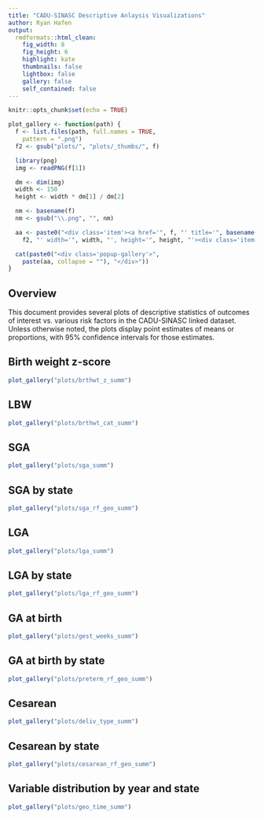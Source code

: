 ```yaml
---
title: "CADU-SINASC Descriptive Anlaysis Visualizations"
author: Ryan Hafen
output:
  rmdformats::html_clean:
    fig_width: 8
    fig_height: 6
    highlight: kate
    thumbnails: false
    lightbox: false
    gallery: false
    self_contained: false
---
```



<link rel="stylesheet" href="lib/magnific-popup.css">
<script src="lib/jquery.magnific-popup.js"></script>

<style>
  .popup-gallery {
    width: 800px
  }
  .item {
    position: relative;
    padding: 0px;
    display: inline-block;
  }
  .item img {
    margin: 0px;
    padding: 0px;
  }
  .item-label {
    position: absolute;
    top: 0;
    width: 150px;
    text-align: center;
    background: black;
    opacity: 0.6;
    color: white;
  }
  .mfp-title {
    color: darkgray !important;
    padding-left: 10px !important;
  }
  .mfp-counter {
    color: darkgray !important;
    padding-right: 10px !important;
  }
</style>

<script>
$(document).ready(function() {
	$('.popup-gallery').magnificPopup({
		delegate: 'a',
		type: 'image',
		tLoading: 'Loading plot #%curr%...',
		mainClass: 'mfp-img-mobile',
		gallery: {
			enabled: true,
			navigateByImgClick: true,
			preload: [0,1] // Will preload 0 - before current, and 1 after the current image
		},
		image: {
			tError: '<a href="%url%">The plot #%curr%</a> could not be loaded.',
			titleSrc: function(item) {
				return item.el.attr('title');
			}
		}
	});
});
</script>

```r
knitr::opts_chunk$set(echo = TRUE)

plot_gallery <- function(path) {
  f <- list.files(path, full.names = TRUE,
    pattern = ".png")
  f2 <- gsub("plots/", "plots/_thumbs/", f)

  library(png)
  img <- readPNG(f[1])

  dm <- dim(img)
  width <- 150
  height <- width * dm[1] / dm[2]

  nm <- basename(f)
  nm <- gsub("\\.png", "", nm)

  aa <- paste0("<div class='item'><a href='", f, "' title='", basename(path), "/", nm, ".png'><img src='",
    f2, "' width='", width, "', height='", height, "'><div class='item-label'>", nm, "</div></a></div>")

  cat(paste0("<div class='popup-gallery'>",
    paste(aa, collapse = ""), "</div>"))
}
```

## Overview

This document provides several plots of descriptive statistics of outcomes of interest vs. various risk factors in the CADU-SINASC linked dataset. Unless otherwise noted, the plots display point estimates of means or proportions, with 95% confidence intervals for those estimates.

## Birth weight z-score

```r
plot_gallery("plots/brthwt_z_summ")
```

## LBW

```r
plot_gallery("plots/brthwt_cat_summ")
```

## SGA

```r
plot_gallery("plots/sga_summ")
```

## SGA by state

```r
plot_gallery("plots/sga_rf_geo_summ")
```

## LGA

```r
plot_gallery("plots/lga_summ")
```

## LGA by state

```r
plot_gallery("plots/lga_rf_geo_summ")
```

## GA at birth

```r
plot_gallery("plots/gest_weeks_summ")
```

## GA at birth by state

```r
plot_gallery("plots/preterm_rf_geo_summ")
```

## Cesarean

```r
plot_gallery("plots/deliv_type_summ")
```

## Cesarean by state

```r
plot_gallery("plots/cesarean_rf_geo_summ")
```

## Variable distribution by year and state

```r
plot_gallery("plots/geo_time_summ")
```
